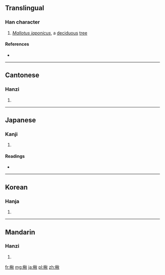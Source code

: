 ==Translingual==

===Han character===
{{Han char|rn=75|rad=木|as=09|sn=13|four=4998<sub>0</sub>|canj=木竹木火 (DHDF)}}

# ''[[Mallotus japonicus]]'', a [[deciduous]] [[tree]]

====References====
* {{Han ref|kx=0542.070|dkj=15186|dj=0930.020|hdz=21251.010|uh=6978|ud=27000|bh=DDDF|bd=56799}}

----

==Cantonese==

===Hanzi===
{{yue-hanzi|jyut=|y=[[chau1]]}}

# {{defn|lang=yue|sort=木09}}

----

==Japanese==

===Kanji===
{{ja-kanji|grade=|rs=木09}}

# {{defn|lang=ja|sort=木09}}

====Readings====
* {{ja-readings|on=[[しゅう]] (shū)|kun=[[ひさぎ]] (hisagi)}}

----

==Korean==

===Hanja===
{{ko-hanja|hangeul=추|eumhun=|rv=chu|mr=ch'u|y=chwu}}

# {{defn|lang=ko|sort=木09}}

----

==Mandarin==

===Hanzi===
{{cmn-hanzi|pin=[[guì]] ([[gui4]]), [[jié]] ([[jie2]]), [[qiū]] ([[qiu1]])|wg=kuei<sup>4</sup>, chieh<sup>2</sup>, ch'iu<sup>1</sup>}}

# {{defn|lang=cmn|sort=木09}}

[[fr:楸]]
[[mg:楸]]
[[ja:楸]]
[[pl:楸]]
[[zh:楸]]